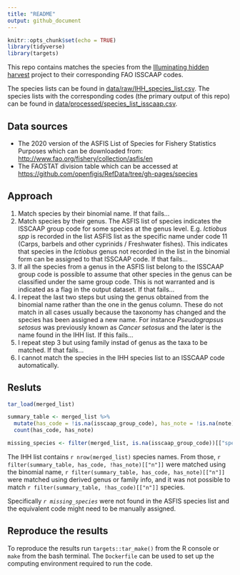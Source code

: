 ```yaml
---
title: "README"
output: github_document
---
```


```r
knitr::opts_chunk$set(echo = TRUE)
library(tidyverse)
library(targets)
```

This repo contains matches the species from the [Illuminating hidden harvest](https://fish.cgiar.org/research-areas/projects/illuminating-hidden-harvests) project to their corresponding FAO ISSCAAP codes. 

The species lists can be found in [data/raw/IHH_species_list.csv](). The species lists with the corresponding codes (the primary output of this repo) can be found in [data/processed/species_list_isscaap.csv](). 

## Data sources

* The 2020 version of the ASFIS List of Species for Fishery Statistics Purposes which can be downloaded from: [http://www.fao.org/fishery/collection/asfis/en]()
* The FAOSTAT division table which can be accessed at [https://github.com/openfigis/RefData/tree/gh-pages/species]()

## Approach

1. Match species by their binomial name. If that fails...
2. Match species by their genus. The ASFIS list of species indicates the ISSCAAP group code for some species at the genus level. E.g. *Ictiobus spp* is recorded in the list  ASFIS list as the specific name under code 11 (Carps, barbels and other cyprinids / Freshwater fishes). This indicates that species in the *Ictiobus* genus not recorded in the list in the binomial form can be assigned to that ISSCAAP code. If that fails...
3. If all the species from a genus in the ASFIS list belong to the ISSCAAP group code is possible to assume that other species in the genus can be classified under the same group code. This is not warranted and is indicated as a flag in the output dataset. If that fails...
4. I repeat the last two steps but using the genus obtained from the binomial name rather than the one in the genus column. These do not match in all cases usually because the taxonomy has changed and the species has been assigned a new name. For instance *Pseudograpsus setosus* was previously known as *Cancer setosus* and the later is the name found in the IHH list. If this fails...
5. I repeat step 3 but using family instad of genus as the taxa to be matched. If that fails...
6. I cannot match the species in the IHH species list to an ISSCAAP code automatically. 

## Resluts

```r
tar_load(merged_list)

summary_table <- merged_list %>% 
  mutate(has_code = !is.na(isscaap_group_code), has_note = !is.na(note)) %>%
  count(has_code, has_note) 

missing_species <- filter(merged_list, is.na(isscaap_group_code))[["species_main"]]
```

The IHH list contains `r nrow(merged_list)` species names. From those, `r filter(summary_table, has_code, !has_note)[["n"]]` were matched using the binomial name, `r filter(summary_table, has_code, has_note)[["n"]]` were matched using derived genus or family info, and it was not possible to match `r filter(summary_table, !has_code)[["n"]]` species. 

Specifically *`r missing_species`* were not found in the ASFIS species list and the equivalent code might need to be manually assigned.

## Reproduce the results

To reproduce the results run `targets::tar_make()` from the R console or `make` from the bash terminal. The `Dockerfile` can be used to set up the computing environment required to run the code. 
